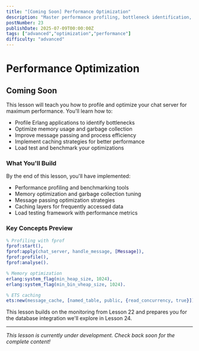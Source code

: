 ```yaml
---
title: "[Coming Soon] Performance Optimization"
description: "Master performance profiling, bottleneck identification, and optimization strategies to make your chat server handle thousands of concurrent users"
postNumber: 23
publishDate: 2025-07-09T00:00:00Z
tags: ["advanced","optimization","performance"]
difficulty: "advanced"
---
```


# Performance Optimization

## Coming Soon

This lesson will teach you how to profile and optimize your chat server for maximum performance. You'll learn how to:

- Profile Erlang applications to identify bottlenecks
- Optimize memory usage and garbage collection
- Improve message passing and process efficiency
- Implement caching strategies for better performance
- Load test and benchmark your optimizations

### What You'll Build

By the end of this lesson, you'll have implemented:
- Performance profiling and benchmarking tools
- Memory optimization and garbage collection tuning
- Message passing optimization strategies
- Caching layers for frequently accessed data
- Load testing framework with performance metrics

### Key Concepts Preview

```erlang
% Profiling with fprof
fprof:start(),
fprof:apply(chat_server, handle_message, [Message]),
fprof:profile(),
fprof:analyse().

% Memory optimization
erlang:system_flag(min_heap_size, 1024),
erlang:system_flag(min_bin_vheap_size, 1024).

% ETS caching
ets:new(message_cache, [named_table, public, {read_concurrency, true}]).
```

This lesson builds on the monitoring from Lesson 22 and prepares you for the database integration we'll explore in Lesson 24.

---

_This lesson is currently under development. Check back soon for the complete content!_